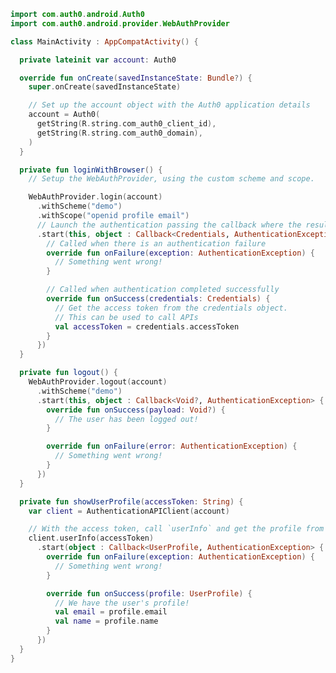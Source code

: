 ```kt MainActivity.kt lines highlight={54-70}
import com.auth0.android.Auth0
import com.auth0.android.provider.WebAuthProvider

class MainActivity : AppCompatActivity() {

  private lateinit var account: Auth0

  override fun onCreate(savedInstanceState: Bundle?) {
    super.onCreate(savedInstanceState)

    // Set up the account object with the Auth0 application details
    account = Auth0(
      getString(R.string.com_auth0_client_id),
      getString(R.string.com_auth0_domain),
    )
  }

  private fun loginWithBrowser() {
    // Setup the WebAuthProvider, using the custom scheme and scope.

    WebAuthProvider.login(account)
      .withScheme("demo")
      .withScope("openid profile email")
      // Launch the authentication passing the callback where the results will be received
      .start(this, object : Callback<Credentials, AuthenticationException> {
        // Called when there is an authentication failure
        override fun onFailure(exception: AuthenticationException) {
          // Something went wrong!
        }

        // Called when authentication completed successfully
        override fun onSuccess(credentials: Credentials) {
          // Get the access token from the credentials object.
          // This can be used to call APIs
          val accessToken = credentials.accessToken
        }
      })
  }

  private fun logout() {
    WebAuthProvider.logout(account)
      .withScheme("demo")
      .start(this, object : Callback<Void?, AuthenticationException> {
        override fun onSuccess(payload: Void?) {
          // The user has been logged out!
        }

        override fun onFailure(error: AuthenticationException) {
          // Something went wrong!
        }
      })
  }

  private fun showUserProfile(accessToken: String) {
    var client = AuthenticationAPIClient(account)

    // With the access token, call `userInfo` and get the profile from Auth0.
    client.userInfo(accessToken)
      .start(object : Callback<UserProfile, AuthenticationException> {
        override fun onFailure(exception: AuthenticationException) {
          // Something went wrong!
        }

        override fun onSuccess(profile: UserProfile) {
          // We have the user's profile!
          val email = profile.email
          val name = profile.name
        }
      })
  }
}
```
